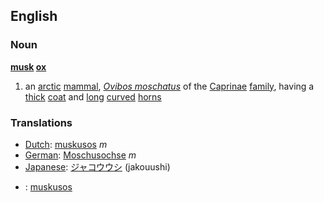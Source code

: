 ==English==
===Noun===
{{wikipedia}}
'''[[musk]] [[ox]]'''
# an [[arctic]] [[mammal]], ''[[Ovibos moschatus]]'' of the [[Caprinae]] [[family]], having a [[thick]] [[coat]] and [[long]] [[curve]]d [[horn]]s

===Translations===
*[[Dutch]]: [[muskusos]] ''m''
*[[German]]: [[Moschusochse]] ''m'' 
*[[Japanese]]: [[ジャコウウシ]] (jakouushi)
*{{nl}}: [[muskusos]] {{m}}